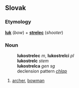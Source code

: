 == Slovak ==
=== Etymology ===
'''[[luk#Slovak|luk]]''' (''bow'') + '''[[strelec#Slovak|strelec]]''' (''shooter'')
=== Noun ===
:'''lukostrelec''' ''m'', '''lukostrelci''' ''pl''
:'''lukostrelc''' ''stem''
:'''lukostrelca''' ''gen sg''
:declension pattern ''[[Slovak declension pattern chlap|chlap]]''
# [[archer]], [[bowman]]